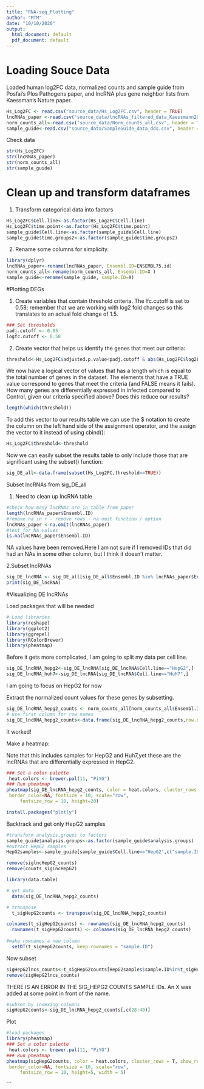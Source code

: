 ```yaml
---
title: "RNA-seq_Plotting"
author: "MTM"
date: "10/10/2020"
output:
  html_document: default
  pdf_document: default
---
```


# Loading Souce Data 

Loaded human log2FC data, normalized counts and sample guide from Posfai's Plos Pathogens paper, and lncRNA plus gene neighbor lists from Kaessman's Nature paper.
```r
Hs_Log2FC <- read.csv("source_data/Hs_Log2FC.csv", header = TRUE)
lncRNAs_paper <-read.csv("source_data/lncRNAs_filtered_data_Kaessmann2019.csv", header= TRUE)
norm_counts_all<-read.csv("source_data/Norm_counts_all.csv", header = TRUE)
sample_guide<-read.csv("source_data/SampleGuide_data_dds.csv", header = TRUE)

```

Check data

```r
str(Hs_Log2FC)
str(lncRNAs_paper)
str(norm_counts_all)
str(sample_guide)
```

# Clean up and transform dataframes

1. Transform categorical data into factors
```r
Hs_Log2FC$Cell.line<-as.factor(Hs_Log2FC$Cell.line)
Hs_Log2FC$time.point<-as.factor(Hs_Log2FC$time.point)
sample_guide$Cell.line<-as.factor(sample_guide$Cell.line)
sample_guide$time.groups2<-as.factor(sample_guide$time.groups2)
```

2. Rename some columns for simplicity.

```r
library(dplyr)
lncRNAs_paper<-rename(lncRNAs_paper, Ensembl.ID=ENSEMBL75.id)
norm_counts_all<-rename(norm_counts_all, Ensembl.ID=X )
sample_guide<-rename(sample_guide, sample.ID=X)
```

#Plotting DEGs

1. Create variables that contain threshold criteria. The lfc.cutoff is set to 0.58; remember that we are working with log2 fold changes so this translates to an actual fold change of 1.5.
```r
### Set thresholds
padj.cutoff <- 0.05
logfc.cutoff <- 0.58
```
2. Create vector that helps us identify the genes that meet our criteria:
```r
threshold<-Hs_Log2FC$adjusted.p.value<padj.cutoff & abs(Hs_Log2FC$log2FoldChange)>logfc.cutoff
```
We now have a logical vector of values that has a length which is equal to the total number of genes in the dataset. The elements that have a TRUE value correspond to genes that meet the criteria (and FALSE means it fails). How many genes are differentially expressed in infected compared to Control, given our criteria specified above? Does this reduce our results?
```r
length(which(threshold))
```

To add this vector to our results table we can use the $ notation to create the column on the left hand side of the assignment operator, and the assign the vector to it instead of using cbind():
```r
Hs_Log2FC$threshold<-threshold
```
Now we can easily subset the results table to only include those that are significant using the subset() function:
```r
sig_DE_all<-data.frame(subset(Hs_Log2FC,threshold==TRUE))
```

Subset lncRNAs from sig_DE_all

1. Need to clean up lncRNA table
```r
#check how many lncRNAs are in table from paper
length(lncRNAs_paper$Ensembl.ID)
#remove na in r - remove rows - na.omit function / option
lncRNAs_paper <-na.omit(lncRNAs_paper)
#test for NA values
is.na(lncRNAs_paper$Ensembl.ID)
```
NA values have been removed.Here I am not sure if I removed IDs that did had an NAs in some other column, but I think it doesn't matter. 

2.Subset lncRNAs

```r
sig_DE_lncRNA <- sig_DE_all[sig_DE_all$Ensembl.ID %in% lncRNAs_paper$Ensembl.ID,]
print(sig_DE_lncRNA)
```
#Visualizing DE lncRNAs

Load packages that will be needed
```r

# Load libraries
library(reshape)
library(ggplot2)
library(ggrepel)
library(RColorBrewer)
library(pheatmap)

```

Before it gets more complicated, I am going to split my data per cell line.

```r
sig_DE_lncRNA_hepg2<-sig_DE_lncRNA[sig_DE_lncRNA$Cell.line=="HepG2",]
sig_DE_lncRNA_huh7<-sig_DE_lncRNA[sig_DE_lncRNA$Cell.line=="HuH7",]
```
I am going to focus on HepG2 for now

Extract the normalized count values for these genes by subsetting.
```r
sig_DE_lncRNA_hepg2_counts <- norm_counts_all[norm_counts_all$Ensembl.ID %in% sig_DE_lncRNA_hepg2$Ensembl.ID,]
# use first column for row names
sig_DE_lncRNA_hepg2_counts<-data.frame(sig_DE_lncRNA_hepg2_counts,row.names = 1)

```
It worked!

Make a heatmap:

Note that this includes samples for HepG2 and Huh7,yet these are the lncRNAs that are differentially expressed in HepG2. 
```r
### Set a color palette
 heat.colors <- brewer.pal(11, "PiYG")
### Run pheatmap
pheatmap(sig_DE_lncRNA_hepg2_counts, color = heat.colors, cluster_rows = T, show_rownames=T,
 border_color=NA, fontsize = 10, scale="row",
     fontsize_row = 10, height=20)
```
```r
install.packages("plotly")
```

Backtrack and get only HepG2 samples

```r
#transform analysis.groups to factors
sample_guide$analysis.groups<-as.factor(sample_guide$analysis.groups)
#extract HepG2 samples
HepG2samples<-sample_guide[sample_guide$Cell.line=="HepG2",c("sample.ID","analysis.groups")]
```

```r
remove(siglncHepG2_counts)
remove(counts_sigLncHepG2)
```

```r
library(data.table)

# get data
  data(sig_DE_lncRNA_hepg2_counts)

# transpose
  t_sigHepG2counts <- transpose(sig_DE_lncRNA_hepg2_counts)

colnames(t_sigHepG2counts) <- rownames(sig_DE_lncRNA_hepg2_counts)
  rownames(t_sigHepG2counts) <- colnames(sig_DE_lncRNA_hepg2_counts)  
  
#make rownames a new column
  setDT(t_sigHepG2counts, keep.rownames = "sample.ID")
```

Now subset
```r
sigHepG2lncs_counts<-t_sigHepG2counts[HepG2samples$sample.ID%in%t_sigHepG2counts$sample.ID,]
remove(sigHepG2lncs_counts)
```

THERE IS AN ERROR IN THE SIG_HEPG2 COUNTS SAMPLE IDs. An X was added at some point in front of the name.

```r
#subset by indexing columns
sigHepG2counts<-sig_DE_lncRNA_hepg2_counts[,c(28:40)]
```

Plot
```r
#load packages
library(pheatmap)
### Set a color palette
 heat.colors <- brewer.pal(11, "PiYG")
### Run pheatmap
pheatmap(sigHepG2counts, color = heat.colors, cluster_rows = T, show_rownames=T,
 border_color=NA, fontsize = 10, scale="row",
     fontsize_row = 10, height=5, width = 5)
```
```


